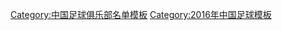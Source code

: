 {{Football squad with groups
|name=2016年中超分类名单石家庄
|bgcolor=#1554D4
|bordercolor=#000000
|textcolor=#FFFFFF
|title=[[石家庄永昌足球俱乐部|<span style="color:#FFFFFF">石家庄永昌</span>]] — [[2016年中国足球超级联赛|<span style="color:#FFFFFF">2016年</span>]][[中国足球超级联赛|<span style="color:#FFFFFF">中超联赛第 16 名</span>]]
|group1=全年参赛球员
|list1=<div>
{{Football squad2 player|no=1|name=[[朱嘉琦]]}}
{{Football squad2 player|no=2|name=[[吕宏琛]]}}
{{Football squad2 player|no=3|name=[[刘君鹏]]}}
{{Football squad2 player|no=4|name=[[李超 (足球运动员)|李超]]}}
{{Football squad2 player|no=5|name=[[姜积弘]]}}
{{Football squad2 player|no=6|name=[[李春郁]]}}
{{Football squad2 player|no=7|name=[[毛剑卿]]}}
{{Football squad2 player|no=8|name=[[崔鹏 (足球运动员)|崔鹏]]}}
{{Football squad2 player|no=10|name={{flagicon|POR}} [[鲁本·米凯尔|-{zh-hans:米凯尔;zh-hk:魯賓米卡爾}-]]}}
{{Football squad2 player|no=11|name=[[黄世博]]}}
{{Football squad2 player|no=12|name=[[邵镤亮]]}}
{{Football squad2 player|no=13|name=[[冯绍顺]]}}
{{Football squad2 player|no=14|name={{flagicon|KOR}} [[趙容衡|赵容亨]]}}
{{Football squad2 player|no=15|name=[[王鹏 (1993年)|王鹏]]}}
{{Football squad2 player|no=17|name=[[王子豪 (足球运动员)|王子豪]]}}
{{Football squad2 player|no=18|name=[[许博]]}}
{{Football squad2 player|no=20|name=[[李凯]]}}
{{Football squad2 player|no=21|name=[[高增翔]]}}
{{Football squad2 player|no=22|name=[[关震]]}}
{{Football squad2 player|no=23|name=[[胡伟 (足球运动员)|胡伟]]}}
{{Football squad2 player|no=24|name=[[吕建军]]}}
{{Football squad2 player|no=25|name=[[糜昊伦]]}}
{{Football squad2 player|no=26|name=[[孙昊晟]]}}
{{Football squad2 player|no=28|name=[[杨一鸣]]}}
{{Football squad2 player|no=29|name=[[郭松]]}}
{{Football squad2 player|no=30|name={{flagicon|BRA}} {{link-en|迭戈·毛里西奥|Diego Maurício|-{zh-hans:毛里西奥;zh-hk:梅里斯奧}-}}}}
{{Football squad2 player|no=32|name=[[武浩然]]}}
</div>
|group2=夏季转入球员
|list2=<div>
{{Football squad2 player|no=16|name={{flagicon|FRA}} {{flagicon|SEN}} {{link-en|让·菲利普·门迪|Jean-Philippe Mendy|-{zh-hans:门迪;zh-hk:文迪}-}}}}
{{Football squad2 player|no=33|name={{flagicon|BRA}} {{flagicon|POR}} [[马修斯·雷特·纳西门托|-{zh-hans:马修斯;zh-hk:馬菲奧斯}-]]}}
{{Football squad2 player|no=35|name=[[李提香]]}}
</div>
|group3=夏季转出球员
|list3=<div>
{{Football squad2 player|no=9|name={{flagicon|VEN}} {{flagicon|POR}} [[马里奥·隆东|-{zh-hans:隆东;zh-hk:馬里奧朗度}-]]}}
{{Football squad2 player|no=19|name={{flagicon|ZAM}} [[雅各布·穆伦加|-{zh-hans:穆伦加;zh-hk:穆倫加}-]]}}
{{Football squad2 player|no=27|name=[[王军辉]]}}
</div>
|group4=主教练
|list4={{flagicon|BUL}} [[亚森·佩特罗夫|-{zh-hans:亚森;zh-hk:比杜夫}-]]（至第 16 轮）；[[李金羽]]（代理）
}}
<noinclude>
{{DEFAULTSORT:Shijiazhuang Ever Bright F.C. Squad 2015}}
[[Category:中国足球俱乐部名单模板]]
[[Category:2016年中国足球模板]]
</noinclude>